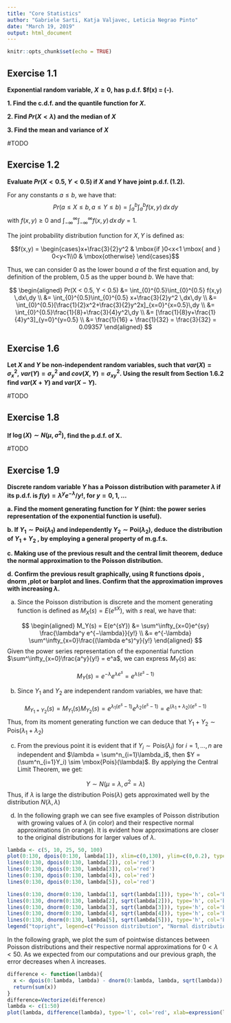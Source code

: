 ```yaml
---
title: "Core Statistics"
author: "Gabriele Sarti, Katja Valjavec, Leticia Negrao Pinto"
date: "March 19, 2019"
output: html_document
---
```


```r
knitr::opts_chunk$set(echo = TRUE)
```

## Exercise 1.1

**Exponential random variable, $X \geq 0$, has p.d.f. $f(x) = \lambda \exp(-\lambdax).**

**1. Find the c.d.f. and the quantile function for $X$.**

**2. Find $Pr(X < \lambda)$ and the median of $X$**

**3. Find the mean and variance of $X$**

#TODO

## Exercise 1.2

**Evaluate $Pr(X < 0.5, Y < 0.5)$ if $X$ and $Y$ have joint p.d.f. (1.2).**

For any constants $a \leq b$, we have that:
$$Pr(a \leq X \leq b,\, a \leq Y \leq b) = \int_a^b\int_a^b f(x,y)\, dx \, dy$$ 
with $f(x,y) \geq 0$ and $\int_{-\infty}^{\infty}\int_{-\infty}^{\infty}f(x,y)\, dx\, dy = 1$.

The joint probability distribution function for $X,Y$ is defined as:

$$f(x,y) = \begin{cases}x+\frac{3}{2}y^2 & \mbox{if }0<x<1 \mbox{ and } 0<y<1\\0 & \mbox{otherwise} \end{cases}$$

Thus, we can consider 0 as the lower bound $a$ of the first equation and, by definition of the problem, 0.5 as the upper bound $b$. We have that:

$$
\begin{aligned}
Pr(X < 0.5, Y < 0.5) &= \int_{0}^{0.5}\int_{0}^{0.5} f(x,y) \,dx\,dy \\
&= \int_{0}^{0.5}\int_{0}^{0.5} x+\frac{3}{2}y^2 \,dx\,dy \\
&= \int_{0}^{0.5}[\frac{1}{2}x^2+\frac{3}{2}y^2x]_{x=0}^{x=0.5}\,dy \\
&= \int_{0}^{0.5}\frac{1}{8}+\frac{3}{4}y^2\,dy \\
&= [\frac{1}{8}y+\frac{1}{4}y^3]_{y=0}^{y=0.5} \\
&= \frac{1}{16} + \frac{1}{32} = \frac{3}{32} = 0.09357
\end{aligned}
$$

## Exercise 1.6

**Let $X$ and $Y$ be non-independent random variables, such that $var(X) = \sigma^2_x,\; var(Y) = \sigma^2_y$ and $cov(X,Y) = \sigma^2_{xy}$. Using the result from Section 1.6.2 find $var(X + Y)$ and $var(X-Y)$.**

#TODO

## Exercise 1.8

**If $\log(X) \sim N(\mu, \sigma^2)$, find the p.d.f. of X.**

#TODO

## Exercise 1.9

**Discrete random variable $Y$ has a Poisson distribution with parameter $\lambda$ if its p.d.f. is $f(y) = \lambda^y e^{−\lambda}/y!$, for $y = 0, 1,\dots$**

**a. Find the moment generating function for $Y$ (hint: the power series representation of the exponential function is useful).**

**b. If $Y_1 \sim \mbox{Poi}(\lambda_1)$ and independently $Y_2 \sim \mbox{Poi}(\lambda_2)$, deduce the distribution of $Y_1 + Y_2$ , by employing a general property of m.g.f.s.**

**c. Making use of the previous result and the central limit theorem, deduce the normal approximation to the Poisson distribution.**

**d. Confirm the previous result graphically, using R functions dpois , dnorm ,plot or barplot and lines. Confirm that the approximation improves with increasing $\lambda$.**

a. Since the Poisson distribution is discrete and the moment generating function is defined as $M_X(s) = E(e^{sX})$, with $s$ real, we have that:

$$
\begin{aligned}
M_Y(s) = E(e^{sY}) &= \sum^\infty_{x=0}e^{sy} \frac{\lambda^y e^{−\lambda}}{y!} \\
&= e^{-\lambda} \sum^\infty_{x=0}\frac{(\lambda e^s)^y}{y!}
\end{aligned}
$$
Given the power series representation of the exponential function $\sum^\infty_{x=0}\frac{a^y}{y!} = e^a$, we can express $M_Y(s)$ as:

$$M_Y(s) = e^{-\lambda}e^{\lambda e^s} = e^{\lambda(e^s - 1)}$$

b. Since $Y_1$ and $Y_2$ are independent random variables, we have that:

$$M_{Y_1 + Y_2}(s) = M_{Y_1}(s)M_{Y_2}(s) = e^{\lambda_1(e^s - 1)}e^{\lambda_2(e^s - 1)} = e^{(\lambda_1 + \lambda_2)(e^s - 1)}$$
Thus, from its moment generating function we can deduce that $Y_1 + Y_2 \sim \mbox{Pois}(\lambda_1 + \lambda_2)$

c. From the previous point it is evident that if $Y_i \sim \mbox{Pois}(\lambda_i)$ for $i = 1,\dots, n$ are independent and $\lambda = \sum^n_{i=1}\lambda_i$, then $Y = (\sum^n_{i=1}Y_i) \sim \mbox{Pois}(\lambda)$. By applying the Central Limit Theorem, we get:

$$Y \sim N(\mu = \lambda, \sigma^2 = \lambda)$$
Thus, if $\lambda$ is large the distribution $\mbox{Pois}(\lambda)$ gets approximated well by the distribution $N(\lambda, \lambda)$

d. In the following graph we can see five examples of Poisson distribution with growing values of $\lambda$ (in color) and their respective normal approximations (in orange). It is evident how approximations are closer to the original distributions for larger values of $\lambda$.

``` r
lambda <- c(5, 10, 25, 50, 100)
plot(0:130, dpois(0:130, lambda[1]), xlim=c(0,130), ylim=c(0,0.2), type='l', xlab=expression(lambda), ylab="f(x)", col='red', main=expression(paste("Some examples of normal approximations to the Poisson distribution w.r.t.",lambda)))
lines(0:130, dpois(0:130, lambda[2]), col='red')
lines(0:130, dpois(0:130, lambda[3]), col='red')
lines(0:130, dpois(0:130, lambda[4]), col='red')
lines(0:130, dpois(0:130, lambda[5]), col='red')

lines(0:130, dnorm(0:130, lambda[1], sqrt(lambda[1])), type='h', col='black')
lines(0:130, dnorm(0:130, lambda[2], sqrt(lambda[2])), type='h', col='black')
lines(0:130, dnorm(0:130, lambda[3], sqrt(lambda[3])), type='h', col='black')
lines(0:130, dnorm(0:130, lambda[4], sqrt(lambda[4])), type='h', col='black')
lines(0:130, dnorm(0:130, lambda[5], sqrt(lambda[5])), type='h', col='black')
legend("topright", legend=c("Poisson distribution", "Normal distribution"), fill=c("red", "black"))
```

In the following graph, we plot the sum of pointwise distances between Poisson distributions and their respective normal approximations for $0 < \lambda < 50$. As we expected from our computations and our previous graph, the error decreases when $\lambda$ increases.

``` r
difference <- function(lambda){
  x <- dpois(0:lambda, lambda) - dnorm(0:lambda, lambda, sqrt(lambda))
  return(sum(x))
}
difference=Vectorize(difference)
lambda <- c(1:50)
plot(lambda, difference(lambda), type='l', col='red', xlab=expression(lambda), ylab=expression(paste("N(",lambda,",",lambda,") - Pois(", lambda, ")")), main=expression(paste("Error of the normal approximation to the Poisson distribution w.r.t. ",lambda)))
```
